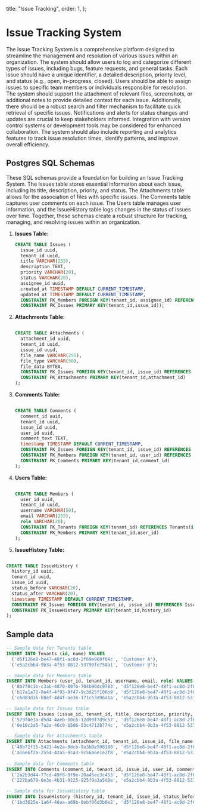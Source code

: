 
  title: "Issue Tracking",
  order: 1,
};

# Issue Tracking System

The Issue Tracking System is a comprehensive platform designed to streamline the management and resolution of various issues within an organization. The system should allow users to log and categorize different types of issues, including bugs, feature requests, and general tasks. Each issue should have a unique identifier, a detailed description, priority level, and status (e.g., open, in-progress, closed). Users should be able to assign issues to specific team members or individuals responsible for resolution. The system should support the attachment of relevant files, screenshots, or additional notes to provide detailed context for each issue. Additionally, there should be a robust search and filter mechanism to facilitate quick retrieval of specific issues. Notifications and alerts for status changes and updates are crucial to keep stakeholders informed. Integration with version control systems or development tools may be considered for enhanced collaboration. The system should also include reporting and analytics features to track issue resolution times, identify patterns, and improve overall efficiency.

## Postgres SQL Schemas

These SQL schemas provide a foundation for building an Issue Tracking System. The Issues table stores essential information about each issue, including its title, description, priority, and status. The Attachments table allows for the association of files with specific issues. The Comments table captures user comments on each issue. The Users table manages user information, and the IssueHistory table logs changes in the status of issues over time. Together, these schemas create a robust structure for tracking, managing, and resolving issues within an organization.

1. **Issues Table:**
    
    ```sql
    CREATE TABLE Issues (
      issue_id uuid,
      tenant_id uuid,
      title VARCHAR(255),
      description TEXT,
      priority VARCHAR(20),
      status VARCHAR(20),
      assignee_id uuid,
      created_at TIMESTAMP DEFAULT CURRENT_TIMESTAMP,
      updated_at TIMESTAMP DEFAULT CURRENT_TIMESTAMP,
      CONSTRAINT FK_Members FOREIGN KEY(tenant_id, assignee_id) REFERENCES Members(tenant_id,user_id),
      CONSTRAINT PK_Issues PRIMARY KEY(tenant_id,issue_id));
    
    ```
    
2. **Attachments Table:**
    
    ```sql
    
    CREATE TABLE Attachments (
      attachment_id uuid,
      tenant_id uuid,
      issue_id uuid,
      file_name VARCHAR(255),
      file_type VARCHAR(50),
      file_data BYTEA,
      CONSTRAINT FK_Issues FOREIGN KEY(tenant_id, issue_id) REFERENCES Issues(tenant_id,issue_id),
      CONSTRAINT PK_Attachments PRIMARY KEY(tenant_id,attachment_id)
    );
    
    ```
    
3. **Comments Table:**
    
    ```sql
    
    CREATE TABLE Comments (
      comment_id uuid,
      tenant_id uuid,
      issue_id uuid,
      user_id uuid,
      comment_text TEXT,
      timestamp TIMESTAMP DEFAULT CURRENT_TIMESTAMP,
      CONSTRAINT FK_Issues FOREIGN KEY(tenant_id, issue_id) REFERENCES Issues(tenant_id,issue_id),
      CONSTRAINT FK_Members FOREIGN KEY(tenant_id, user_id) REFERENCES Members(tenant_id,user_id),
      CONSTRAINT PK_Comments PRIMARY KEY(tenant_id,comment_id)
    );
    
    ```
    
4. **Users Table:**
    
    ```sql
    
    CREATE TABLE Members (
      user_id uuid,
      tenant_id uuid,
      username VARCHAR(50),
      email VARCHAR(255),
      role VARCHAR(20),
      CONSTRAINT FK_Tenants FOREIGN KEY(tenant_id) REFERENCES Tenants(id),
      CONSTRAINT PK_Members PRIMARY KEY(tenant_id,user_id)
    );
    
    ```
    
5. **IssueHistory Table:**

```sql

CREATE TABLE IssueHistory (
  history_id uuid,
  tenant_id uuid,
  issue_id uuid,
  status_before VARCHAR(20),
  status_after VARCHAR(20),
  timestamp TIMESTAMP DEFAULT CURRENT_TIMESTAMP,
  CONSTRAINT FK_Issues FOREIGN KEY(tenant_id, issue_id) REFERENCES Issues(tenant_id,issue_id),
  CONSTRAINT PK_IssueHistory PRIMARY KEY(tenant_id,history_id)
);

```

## Sample data

```sql
-- Sample data for Tenants table
INSERT INTO Tenants (id, name) VALUES
  ('d5f126e8-be47-48f1-ac8d-2f69e960f04c', 'Customer A'),
  ('e5a2cbb4-9b3a-4f53-8812-53799fe758a1', 'Customer B');

-- Sample data for Members table
INSERT INTO Members (user_id, tenant_id, username, email, role) VALUES
  ('8b7f0c1b-c3ab-4870-80fb-704b90dc9783', 'd5f126e8-be47-48f1-ac8d-2f69e960f04c', 'john_doe', 'john.doe@example.com', 'Admin'),
  ('b17a1a72-8e4f-4f93-9f47-9c3d25f106b9', 'd5f126e8-be47-48f1-ac8d-2f69e960f04c', 'jane_smith', 'jane.smith@example.com', 'User'),
  ('c6d83d16-b8ef-4d4f-ae36-171c53d96a1a', 'e5a2cbb4-9b3a-4f53-8812-53799fe758a1', 'bob_jones', 'bob.jones@example.com', 'Admin');

-- Sample data for Issues table
INSERT INTO Issues (issue_id, tenant_id, title, description, priority, status, assignee_id, created_at, updated_at) VALUES
  ('579f0e1a-d5d4-4aeb-b0c6-12d99f7d9c57', 'd5f126e8-be47-48f1-ac8d-2f69e960f04c', 'Bug Report', 'Application crashes on startup', 'High', 'Open', 'b17a1a72-8e4f-4f93-9f47-9c3d25f106b9', NOW(), NOW()),
  ('0e10c2a5-7a2a-46c9-b506-53c47128774c', 'e5a2cbb4-9b3a-4f53-8812-53799fe758a1', 'Feature Request', 'Add dark mode option', 'Medium', 'In Progress', 'c6d83d16-b8ef-4d4f-ae36-171c53d96a1a', NOW(), NOW());

-- Sample data for Attachments table
INSERT INTO Attachments (attachment_id, tenant_id, issue_id, file_name, file_type, file_data) VALUES
  ('48b72f15-5423-4e2a-9dcb-9a3b0e598188', 'd5f126e8-be47-48f1-ac8d-2f69e960f04c', '579f0e1a-d5d4-4aeb-b0c6-12d99f7d9c57', 'screenshot.png', 'image/png', E'\\x89504E470D0A1A0A0000000D49484452000000010000000108020000006E30F9C000000017352474200AECE1CE90000000467414D410000B18F0BFC6105000000017352474200AECE1CE90000000467414D410000B18F0BFC6105000000017352474200AECE1CE90000000467414D410000B18F0BFC6105000000017352474200AECE1CE90000000467414D410000B18F0BFC6105000000017352474200AECE1CE90000000467414D410000B18F0BFC6105000000017352474200AECE1CE90000000467414D410000B18F0BFC6105000000017352474200AECE1CE90000000467414D410000B18F0BFC61',
  ('a16e6f2a-2554-42a5-9ca3-9c56a6e1e2f8', 'e5a2cbb4-9b3a-4f53-8812-53799fe758a1', '0e10c2a5-7a2a-46c9-b506-53c47128774c', 'requirements.docx', 'application/msword', E'\\x504B03041400080808000000000099AC3C590000000000000000000000100000000000000000000000000000000A48118000000000D00000000000000000000000072656C732F776F7264732F646F63756D656E74732F677261706869635F646F63756D656E742E786D6C504B0506000000000100010039000000230000000000');
  
-- Sample data for Comments table
INSERT INTO Comments (comment_id, tenant_id, issue_id, user_id, comment_text, timestamp) VALUES
  ('2a2b3d44-77cd-49f8-9f9e-20a45ec3c453', 'd5f126e8-be47-48f1-ac8d-2f69e960f04c', '579f0e1a-d5d4-4aeb-b0c6-12d99f7d9c57', 'b17a1a72-8e4f-4f93-9f47-9c3d25f106b9', 'I can replicate this issue.', NOW()),
  ('227ba679-0e3e-4b31-9225-925f9a3a5d8e', 'e5a2cbb4-9b3a-4f53-8812-53799fe758a1', '0e10c2a5-7a2a-46c9-b506-53c47128774c', 'c6d83d16-b8ef-4d4f-ae36-171c53d96a1a', 'Agreed, dark mode would be great!', NOW());

-- Sample data for IssueHistory table
INSERT INTO IssueHistory (history_id, tenant_id, issue_id, status_before, status_after, timestamp) VALUES
  ('1bd3625e-1a64-48aa-a69b-0ebf06d3b0e2', 'd5f126e8-be47-48f1-ac8d-2f69e960f04c', '579f0e1a-d5d4-4aeb-b0c6-12
```